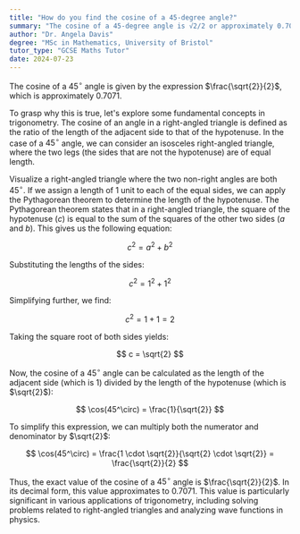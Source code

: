 ```yaml
---
title: "How do you find the cosine of a 45-degree angle?"
summary: "The cosine of a 45-degree angle is √2/2 or approximately 0.7071."
author: "Dr. Angela Davis"
degree: "MSc in Mathematics, University of Bristol"
tutor_type: "GCSE Maths Tutor"
date: 2024-07-23
---
```


The cosine of a $45^\circ$ angle is given by the expression $\frac{\sqrt{2}}{2}$, which is approximately $0.7071$.

To grasp why this is true, let's explore some fundamental concepts in trigonometry. The cosine of an angle in a right-angled triangle is defined as the ratio of the length of the adjacent side to that of the hypotenuse. In the case of a $45^\circ$ angle, we can consider an isosceles right-angled triangle, where the two legs (the sides that are not the hypotenuse) are of equal length.

Visualize a right-angled triangle where the two non-right angles are both $45^\circ$. If we assign a length of $1$ unit to each of the equal sides, we can apply the Pythagorean theorem to determine the length of the hypotenuse. The Pythagorean theorem states that in a right-angled triangle, the square of the hypotenuse ($c$) is equal to the sum of the squares of the other two sides ($a$ and $b$). This gives us the following equation:

$$
c^2 = a^2 + b^2
$$ 

Substituting the lengths of the sides:

$$
c^2 = 1^2 + 1^2
$$ 

Simplifying further, we find:

$$
c^2 = 1 + 1 = 2
$$ 

Taking the square root of both sides yields:

$$
c = \sqrt{2}
$$ 

Now, the cosine of a $45^\circ$ angle can be calculated as the length of the adjacent side (which is $1$) divided by the length of the hypotenuse (which is $\sqrt{2}$):

$$
\cos(45^\circ) = \frac{1}{\sqrt{2}}
$$ 

To simplify this expression, we can multiply both the numerator and denominator by $\sqrt{2}$:

$$
\cos(45^\circ) = \frac{1 \cdot \sqrt{2}}{\sqrt{2} \cdot \sqrt{2}} = \frac{\sqrt{2}}{2}
$$ 

Thus, the exact value of the cosine of a $45^\circ$ angle is $\frac{\sqrt{2}}{2}$. In its decimal form, this value approximates to $0.7071$. This value is particularly significant in various applications of trigonometry, including solving problems related to right-angled triangles and analyzing wave functions in physics.
    